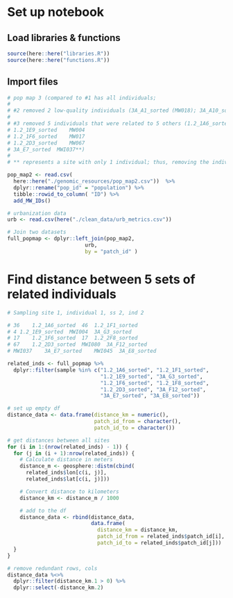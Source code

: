 # Set up notebook
## Load libraries & functions
```r
source(here::here("libraries.R"))
source(here::here("functions.R"))
```

## Import files
```r
# pop map 3 (compared to #1 has all individuals;
# 
# #2 removed 2 low-quality individuals (3A_A1_sorted (MW018); 3A_A10_sorted (MWI057**));
# 
# #3 removed 5 individuals that were related to 5 others (1.2_1A6_sorted	MW036
# 1.2_1E9_sorted	MW004
# 1.2_1F6_sorted	MW017
# 1.2_2D3_sorted	MW067
# 3A_E7_sorted	MWI037**)
# 
# ** represents a site with only 1 individual; thus, removing the individual from the analysis withdrew the site as well.

pop_map2 <- read.csv(
  here::here("./genomic_resources/pop_map2.csv"))  %>%
  dplyr::rename("pop_id" = "population") %>%
  tibble::rowid_to_column( "ID") %>%
  add_MW_IDs()

# urbanization data
urb <- read.csv(here("./clean_data/urb_metrics.csv")) 

# Join two datasets
full_popmap <- dplyr::left_join(pop_map2,
                         urb,
                         by = "patch_id" )
```

# Find distance between 5 sets of related individuals
```r
# Sampling site 1, individual 1, ss 2, ind 2

# 36	1.2_1A6_sorted	46	1.2_1F1_sorted
# 4	1.2_1E9_sorted	MWI004	3A_G3_sorted
# 17	1.2_1F6_sorted	17	1.2_2F8_sorted
# 67	1.2_2D3_sorted	MWI080	3A_F12_sorted
# MWI037	3A_E7_sorted	MWI045	3A_E8_sorted

related_inds <- full_popmap %>%
  dplyr::filter(sample %in% c("1.2_1A6_sorted", "1.2_1F1_sorted",
                              "1.2_1E9_sorted", "3A_G3_sorted",
                              "1.2_1F6_sorted", "1.2_1F8_sorted",
                              "1.2_2D3_sorted", "3A_F12_sorted",
                              "3A_E7_sorted", "3A_E8_sorted"))

# set up empty df
distance_data <- data.frame(distance_km = numeric(), 
                            patch_id_from = character(),
                            patch_id_to = character())

# get distances between all sites
for (i in 1:(nrow(related_inds) - 1)) {
  for (j in (i + 1):nrow(related_inds)) {
    # Calculate distance in meters
    distance_m <- geosphere::distm(cbind(
      related_inds$lon[c(i, j)],
      related_inds$lat[c(i, j)]))

    # Convert distance to kilometers
    distance_km <- distance_m / 1000

    # add to the df
    distance_data <- rbind(distance_data,
                           data.frame(
                             distance_km = distance_km,
                             patch_id_from = related_inds$patch_id[i],
                             patch_id_to = related_inds$patch_id[j]))
  }
}

# remove redundant rows, cols
distance_data %<>%
  dplyr::filter(distance_km.1 > 0) %>%
  dplyr::select(-distance_km.2)
```

